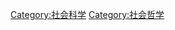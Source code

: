 {{Catnav|頁面分類|人类社会|社会科学}}
{{Catnav|頁面分類|人类社会|知識|科学|社会科学}}
{{Catnav|頁面分類|人类社会|知識|科学|应用科学}}
{{Catnav|頁面分類|人类社会|生活|法律}}
{{Catnav|頁面分類|人类社会|法律}}
{{Catnav|頁面分類|人类社会|政治|政府|法律}}

{{Catmore}}
{{Commonscat|Law}}

[[Category:社会科学|Category:社会科学]]
[[Category:社会哲学|Category:社会哲学]]